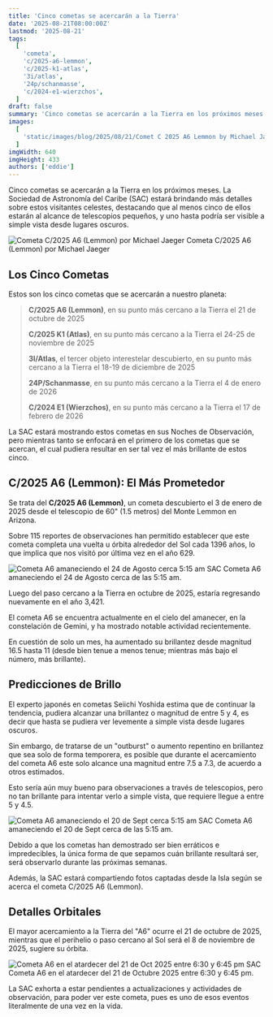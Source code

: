 ```yaml
---
title: 'Cinco cometas se acercarán a la Tierra'
date: '2025-08-21T08:00:00Z'
lastmod: '2025-08-21'
tags:
  [
    'cometa',
    'c/2025-a6-lemmon',
    'c/2025-k1-atlas',
    '3i/atlas',
    '24p/schanmasse',
    'c/2024-e1-wierzchos',
  ]
draft: false
summary: 'Cinco cometas se acercarán a la Tierra en los próximos meses. La Sociedad de Astronomía del Caribe (SAC) brinda detalles sobre estos visitantes celestes, destacando el C/2025 A6 (Lemmon) que podría ser visible a simple vista.'
images:
  [
    'static/images/blog/2025/08/21/Comet C 2025 A6 Lemmon by Michael Jaeger used with permission.jpg',
  ]
imgWidth: 640
imgHeight: 433
authors: ['eddie']
---
```


Cinco cometas se acercarán a la Tierra en los próximos meses. La Sociedad de Astronomía del Caribe (SAC) estará brindando más detalles sobre estos visitantes celestes, destacando que al menos cinco de ellos estarán al alcance de telescopios pequeños, y uno hasta podría ser visible a simple vista desde lugares oscuros.

<Image
  alt="Cometa C/2025 A6 (Lemmon) por Michael Jaeger"
  src="/static/images/blog/2025/08/21/Comet C 2025 A6 Lemmon by Michael Jaeger used with permission.jpg"
  width={640}
  height={433}
/>
<ImageCaption>Cometa C/2025 A6 (Lemmon) por Michael Jaeger</ImageCaption>

## Los Cinco Cometas

Estos son los cinco cometas que se acercarán a nuestro planeta:

> **C/2025 A6 (Lemmon)**, en su punto más cercano a la Tierra el 21 de octubre de 2025
>
> **C/2025 K1 (Atlas)**, en su punto más cercano a la Tierra el 24-25 de noviembre de 2025
>
> **3I/Atlas**, el tercer objeto interestelar descubierto, en su punto más cercano a la Tierra el 18-19 de diciembre de 2025
>
> **24P/Schanmasse**, en su punto más cercano a la Tierra el 4 de enero de 2026
>
> **C/2024 E1 (Wierzchos)**, en su punto más cercano a la Tierra el 17 de febrero de 2026

La SAC estará mostrando estos cometas en sus Noches de Observación, pero mientras tanto se enfocará en el primero de los cometas que se acercan, el cual pudiera resultar en ser tal vez el más brillante de estos cinco.

## C/2025 A6 (Lemmon): El Más Prometedor

Se trata del **C/2025 A6 (Lemmon)**, un cometa descubierto el 3 de enero de 2025 desde el telescopio de 60" (1.5 metros) del Monte Lemmon en Arizona.

Sobre 115 reportes de observaciones han permitido establecer que este cometa completa una vuelta u órbita alrededor del Sol cada 1396 años, lo que implica que nos visitó por última vez en el año 629.

<Image
  alt="Cometa A6 amaneciendo el 24 de Agosto cerca 5:15 am SAC"
  src="/static/images/blog/2025/08/21/Cometa A6 amaneciendo el 24 de Agosto cerca 515 am SAC.jpg"
  width={1052}
  height={809}
/>
<ImageCaption>Cometa A6 amaneciendo el 24 de Agosto cerca de las 5:15 am.</ImageCaption>

Luego del paso cercano a la Tierra en octubre de 2025, estaría regresando nuevamente en el año 3,421.

El cometa A6 se encuentra actualmente en el cielo del amanecer, en la constelación de Gemini, y ha mostrado notable actividad recientemente.

En cuestión de solo un mes, ha aumentado su brillantez desde magnitud 16.5 hasta 11 (desde bien tenue a menos tenue; mientras más bajo el número, más brillante).

## Predicciones de Brillo

El experto japonés en cometas Seiichi Yoshida estima que de continuar la tendencia, pudiera alcanzar una brillantez o magnitud de entre 5 y 4, es decir que hasta se pudiera ver levemente a simple vista desde lugares oscuros.

Sin embargo, de tratarse de un "outburst" o aumento repentino en brillantez que sea solo de forma temporera, es posible que durante el acercamiento del cometa A6 este solo alcance una magnitud entre 7.5 a 7.3, de acuerdo a otros estimados.

Esto sería aún muy bueno para observaciones a través de telescopios, pero no tan brillante para intentar verlo a simple vista, que requiere llegue a entre 5 y 4.5.

<Image
  alt="Cometa A6 amaneciendo el 20 de Sept cerca 5:15 am SAC"
  src="/static/images/blog/2025/08/21/Cometa A6 amaneciendo el 20 de Sept cerca 515 am SAC.jpg"
  width={1052}
  height={809}
/>
<ImageCaption>Cometa A6 amaneciendo el 20 de Sept cerca de las 5:15 am.</ImageCaption>

Debido a que los cometas han demostrado ser bien erráticos e impredecibles, la única forma de que sepamos cuán brillante resultará ser, será observarlo durante las próximas semanas.

Además, la SAC estará compartiendo fotos captadas desde la Isla según se acerca el cometa C/2025 A6 (Lemmon).

## Detalles Orbitales

El mayor acercamiento a la Tierra del "A6" ocurre el 21 de octubre de 2025, mientras que el perihelio o paso cercano al Sol será el 8 de noviembre de 2025, sugiere su órbita.

<Image
  alt="Cometa A6 en el atardecer del 21 de Oct 2025 entre 6:30 y 6:45 pm SAC"
  src="/static/images/blog/2025/08/21/Cometa A6 en el atardecer del 21 de Oct 2025 entre 630 y 645 pm SAC.jpg"
  width={864}
  height={535}
/>
<ImageCaption>Cometa A6 en el atardecer del 21 de Octubre 2025 entre 6:30 y 6:45 pm.</ImageCaption>

La SAC exhorta a estar pendientes a actualizaciones y actividades de observación, para poder ver este cometa, pues es uno de esos eventos literalmente de una vez en la vida.
